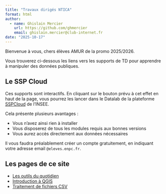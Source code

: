 ```yaml
---
title: "Travaux dirigés NTICA"
format: html
author:
  - name: Ghislain Mercier
    url: https://github.com/ghmercier
    email: ghislain.mercier@club-internet.fr
date: "2025-10-17"
---
```


Bienvenue à vous, chers élèves AMUR de la promo 2025/2026.

Vous trouverez ci-dessous les liens vers les supports de TD pour apprendre à
manipuler des données publiques.

## Le SSP Cloud

Ces supports sont interactifs. En cliquant sur le bouton prévu à cet effet
en haut de la page, vous pourrez les lancer dans le Datalab de la plateforme
[SSPCloud](https://datalab.sspcloud.fr/) de l'INSEE. 

Cela présente plusieurs avantages : 

- Vous n'avez ainsi rien à installer
- Vous disposerez de tous les modules requis aux bonnes versions
- Vous aurez accès directement aux données nécessaires 

Il vous faudra préalablement créer un compte gratuitement, en indiquant votre
adresse email `@eleves.enpc.fr`.

## Les pages de ce site

- [Les outils du quotidien](/chapters/outils-quotidiens.html)
- [Introduction à QGIS](/chapters/qgis-intro.html)
- [Traitement de fichiers CSV](/chapters/chapter1.html)
